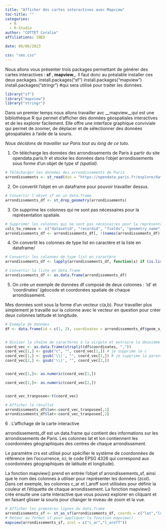 ```yaml
---
title: "Afficher des cartes interactives avec Mapview"
toc-title: ""
categories:
  - R
  - R-Studio
author: "COTTET Coralie"
affiliations: INED

date: 06/06/2023

css: "sms.css"
---
```


Nous allons vous présenter trois packages permettant de générer des cartes interactives : __sf__ , __mapview___. 
Il faut donc au préalable installer ces deux packages. 
install.packages("sf")
install.packages("mapview")
install.packages("stringr") #qui sera utilisé pour traiter les données. 


```r
library("sf")
library("mapview")
library("stringr")
```

Dans un premier temps nous allons travailler avc __mapview__qui est une bibliothèque R qui permet d'afficher des données géospatiales interactives et de les explorer facilement. Elle offre une interface graphique conviviale qui permet de zoomer, de déplacer et de sélectionner des données géospatiales à l'aide de la souris. 

_Nous décidons de travailler sur Paris tout au long de ce tuto._

1. On télécharge les données des arrondissements de Paris à partir du site opendata.paris.fr et stocke les données dans l'objet arrondissements sous forme d'un objet de type sf _(spatial)_.

```r
# Télécharger les données des arrondissements de Paris
arrondissements <- st_read(dsn = "https://opendata.paris.fr/explore/dataset/arrondissements/download/?format=geojson&timezone=Europe/Berlin&lang=fr")
```
2. On convertit l'objet en un dataframe pour pouvoir travailler dessus. 
```r

# Convertir l'objet sf en un data.frame
arrondissements_df <- st_drop_geometry(arrondissements)

```
3. On supprime les colonnes qui ne sont pas nécessaires pour la représentation spatiale.
```r

# Supprimer les colonnes qui ne sont pas nécessaires pour la représentation spatiale
cols_to_remove <- c("datasetid", "recordid", "fields", "geometry_name", "type")
arrondissements_df <- arrondissements_df[, !(names(arrondissements_df) %in% cols_to_remove)]
```
4. On convertit les colonnes de type list en caractère et la liste en dataframe/
```r


# Convertir les colonnes de type list en caractère
arrondissements_df <- lapply(arrondissements_df, function(x) if (is.list(x)) as.character(x) else x)

# Convertir la liste en data.frame
arrondissements_df <- as.data.frame(arrondissements_df)

```
5. On crée un exemple de données df composé de deux colonnes : 'id' et 'coordinates' (géocode et coordonées spatiale de chaque arrondissement.

Mes données sont sous la forme d'un vecteur c(a,b). Pour travailler plus simplement je travaille sur la colonne avec le vecteur en question pour créer deux colonnes latitude et longitude.

```r


# Exemple de données
df <- data.frame(id = c(1, 2), coordinates = arrondissements_df$geom_x_y)


# Diviser la chaîne de caractères à la virgule et extraire la deuxième partie
coord_vec <- as.data.frame(strsplit(df$coordinates, ","))
coord_vec[1,] <- gsub("c", "", coord_vec[1,]) # je supprime le c
coord_vec[1,] <- gsub('\\(', "", coord_vec[1,]) # je supprime la parenthèse
coord_vec[2,] <- gsub('\\)', "", coord_vec[2,])


coord_vec[1,]<- as.numeric(coord_vec[1,])

coord_vec[2,]<- as.numeric(coord_vec[2,])


coord_vec_tranposee<-t(coord_vec)

# Afficher le résultat
arrondissements_df$lon<-coord_vec_tranposee[,1]
arrondissements_df$lat<-coord_vec_tranposee[,2]
```
6 . L'affichage de la carte interactive 

arrondissements_df est un data.frame qui contient des informations sur les arrondissements de Paris. Les colonnes lat et lon contiennent les coordonnées géographiques des centres de chaque arrondissement.

Le paramètre crs est utilisé pour spécifier le système de coordonnées de référence (en l'occurrence, ici, le code EPSG 4326 qui correspond aux coordonnées géographiques de latitude et longitude).

La fonction mapview() prend en entrée l'objet sf arrondissements_sf, ainsi que le nom des colonnes à utiliser pour représenter les données (zcol).
Dans cet exemple, les colonnes c_ar et l_aroff sont utilisées pour définir la couleur et l'étiquette de chaque arrondissement.
La fonction mapview() crée ensuite une carte interactive que vous pouvez explorer en cliquant et en faisant glisser la souris pour changer le niveau de zoom et la vue.
```r


# Afficher les premières lignes du data.frame
arrondissements_sf <- st_as_sf(arrondissements_df, coords = c("lat","lon"), crs=4326)
# Retour au format sf pour appliquer la fonction mapview()
mapview(arrondissements_sf, zcol = c("c_ar","l_aroff"))

```
